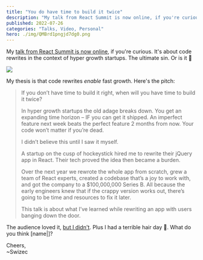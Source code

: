 ```yaml
---
title: "You do have time to build it twice"
description: "My talk from React Summit is now online, if you're curious. It's about code rewrites in the context of hyper growth startups. The ultimate sin. Or is it 🤔"
published: 2022-07-26
categories: "Talks, Video, Personal"
hero: ./img/QMBrd1pngjd7dg0.png
---
```


My [talk from React Summit is now online](https://portal.gitnation.org/contents/you-do-have-time-to-build-it-twice), if you're curious. It's about code rewrites in the context of hyper growth startups. The ultimate sin. Or is it 🤔

[![](./img/QMBrd1pngjd7dg0.png)](https://portal.gitnation.org/contents/you-do-have-time-to-build-it-twice)

My thesis is that code rewrites _enable_ fast growth. Here's the pitch:

> If you don’t have time to build it right, when will you have time to build it twice?
>
> In hyper growth startups the old adage breaks down. You get an expanding time horizon – IF you can get it shipped. An imperfect feature next week beats the perfect feature 2 months from now. Your code won’t matter if you’re dead.
>
> I didn’t believe this until I saw it myself.
>
> A startup on the cusp of hockeystick hired me to rewrite their jQuery app in React. Their tech proved the idea then became a burden.
>
> Over the next year we rewrote the whole app from scratch, grew a team of React experts, created a codebase that’s a joy to work with, and got the company to a $100,000,000 Series B. All because the early engineers knew that if the crappy version works out, there’s going to be time and resources to fix it later.
>
> This talk is about what I’ve learned while rewriting an app with users banging down the door.

The audience loved it, [but I didn't](https://swizec.com/blog/the-audience-loved-my-talk-but-i-didnt/). Plus I had a terrible hair day 🙈. What do you think [name|]?

Cheers,<br/>
~Swizec
